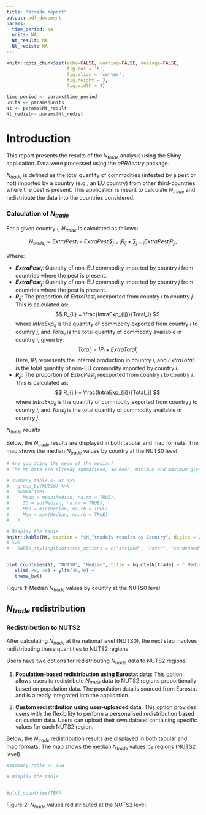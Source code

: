 ```yaml
---
title: "Ntrade report"
output: pdf_document
params:
  time_period: NA
  units: NA
  Nt_result: NA
  Nt_redist: NA
---
```


```r
knitr::opts_chunk$set(echo=FALSE, warning=FALSE, message=FALSE,
                      fig.pos = 'h',
                      fig.align = 'center',
                      fig.height = 3,
                      fig.width = 4)
```

```r
time_period <- params$time_period
units <- params$units
Nt <- params$Nt_result
Nt_redist<- params$Nt_redist
```


# Introduction

This report presents the results of the $N_{trade}$ analysis using the Shiny application. Data were processed using the *qPRAentry* package.

$N_{trade}$ is defined as the total quantity of commodities (infested by a pest or not) imported by a country (e.g., an EU country) from other third-countries where the pest is present. This application is meant to calculate $N_{trade}$ and redistribute the data into the countries considered.


### Calculation of $N_{trade}$

For a given country $i$, $N_{trade}$ is calculated as follows:

$$
N_{trade_i} = ExtraPest_i - ExtraPest_i \sum_{j \neq i} R_{ij} + \sum_{j \neq i} ExtraPest_j R_{ji},
$$

Where:

- **$ExtraPest_i$**: Quantity of non-EU commodity imported by country $i$ from countries where the pest is present.
- **$ExtraPest_j$**: Quantity of non-EU commodity imported by country $j$ from countries where the pest is present.
- **$R_{ij}$**: The proportion of $ExtraPest_i$ reexported from country $i$ to country $j$. This is calculated as:
  $$
  R_{ij} = \frac{IntraExp_{ij}}{Total_i}
  $$
  where $IntraExp_{ij}$ is the quantity of commodity exported from country $i$ to country $j$, and $Total_i$ is the total quantity of commodity available in country $i$, given by:
  $$
  Total_i = IP_i + ExtraTotal_i
  $$
  Here, $IP_i$ represents the internal production in country $i$, and $ExtraTotal_i$ is the total quantity of non-EU commodity imported by country $i$.
- **$R_{ji}$**: The proportion of $ExtraPest_j$ reexported from country $j$ to country $i$. This is calculated as:
  $$
  R_{ji} = \frac{IntraExp_{ji}}{Total_j}
  $$
  where $IntraExp_{ji}$ is the quantity of commodity exported from country $j$ to country $i$, and $Total_j$ is the total quantity of commodity available in country $j$.

*$N_{trade}$ reuslts*

Below, the $N_{trade}$ results are displayed in both tabular and map formats.
The map shows the median $N_{trade}$ values by country at the NUTS0 level.

```r
# Are you doing the mean of the median?
# The Nt data are already summarized, so mean, minimum and maximum give the same result and SD is NA. 

# summary_table <- Nt %>%
#   group_by(NUTS0) %>%
#   summarize(
#     Mean = mean(Median, na.rm = TRUE),
#     SD = sd(Median, na.rm = TRUE),
#     Min = min(Median, na.rm = TRUE),
#     Max = max(Median, na.rm = TRUE)
#   )

# Display the table
knitr::kable(Nt, caption = "$N_{trade}$ results by Country", digits = 2) 
# %>%
#   kable_styling(bootstrap_options = c("striped", "hover", "condensed", "responsive"))


plot_countries(Nt, "NUTS0", "Median", title = bquote(N[trade] ~ " Median")) +
   xlim(-20, 40) + ylim(35,70) +
   theme_bw()

```
Figure 1: Median $N_{trade}$ values by country at the NUTS0 level.


## $N_{trade}$ redistribution

### Redistribution to NUTS2

After calculating $N_{trade}$ at the national level (NUTS0), the next step involves redistributing these quantities to NUTS2 regions. 

Users have two options for redistributing $N_{trade}$ data to NUTS2 regions:

1. **Population-based redistribution using Eurostat data**: This option allows users to redistribute $N_{trade}$ data to NUTS2 regions proportionally based on population data. The population data is sourced from Eurostat and is already integrated into the application.


2. **Custom redistribution using user-uploaded data**: This option provides users with the flexibility to perform a personalised redistribution based on custom data. Users can upload their own dataset containing specific values for each NUTS2 region.
   
Below, the $N_{trade}$ redistribution results are displayed in both tabular and map formats.
The map shows the median $N_{trade}$ values by regions (NUTS2 level).

```r
#summary_table <- TBA

# Display the table


#plot_countries(TBA)

```
Figure 2: $N_{trade}$ values redistributed at the NUTS2 level.

